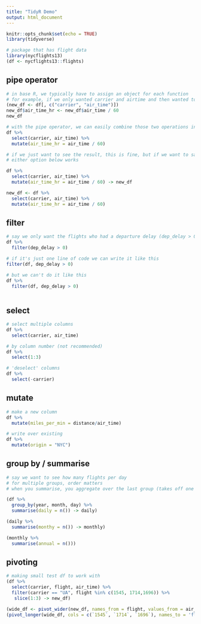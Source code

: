 ```yaml
---
title: "TidyR Demo"
output: html_document
---
```


```r
knitr::opts_chunk$set(echo = TRUE)
library(tidyverse)

# package that has flight data
library(nycflights13)
(df <- nycflights13::flights)
```

## pipe operator 
```r
# in base R, we typically have to assign an object for each function 
# for example, if we only wanted carrier and airtime and then wanted to make cairtime in terms of hours, we would have to do this:
(new_df <- df[, c("carrier", "air_time")])
new_df$air_time_hr <- new_df$air_time / 60
new_df

# with the pipe operator, we can easily combine those two operations into connected lines of code with no intermediate object needed
df %>%
  select(carrier, air_time) %>%
  mutate(air_time_hr = air_time / 60)

# if we just want to see the result, this is fine, but if we want to save it as a new dataframe we need to assign it to something else 
# either option below works

df %>%
  select(carrier, air_time) %>%
  mutate(air_time_hr = air_time / 60) -> new_df

new_df <- df %>%
  select(carrier, air_time) %>%
  mutate(air_time_hr = air_time / 60)
```

## filter
```r
# say we only want the flights who had a departure delay (dep_delay > 0)
df %>%
  filter(dep_delay > 0)

# if it's just one line of code we can write it like this 
filter(df, dep_delay > 0)
```

```r

# but we can't do it like this 
df %>%
  filter(df, dep_delay > 0)
  
```


## select
```r
# select multiple columns
df %>%
  select(carrier, air_time)

# by column number (not recommended)
df %>%
  select(1:3)

# 'deselect' columns 
df %>%
  select(-carrier)
```


## mutate
```r
# make a new column 
df %>%
  mutate(miles_per_min = distance/air_time)

# write over existing 
df %>%
  mutate(origin = "NYC")
```

## group by / summarise
```r
# say we want to see how many flights per day 
# for multiple groups, order matters 
# when you summarise, you aggregate over the last group (takes off one group) - notice the groups box at the tops of the output 

(df %>%
  group_by(year, month, day) %>%
  summarise(daily = n()) -> daily)

(daily %>%
  summarise(monthy = n()) -> monthly)

(monthly %>%
  summarise(annual = n()))
```


## pivoting
```r
# making small test df to work with
(df %>%
  select(carrier, flight, air_time) %>%
  filter(carrier == "UA", flight %in% c(1545, 1714,1696)) %>%
   slice(1:3) -> new_df)

(wide_df <- pivot_wider(new_df, names_from = flight, values_from = air_time))
(pivot_longer(wide_df, cols = c(`1545`, `1714`, `1696`), names_to = 'flight_num', values_to = 'time_in_air'))

```



